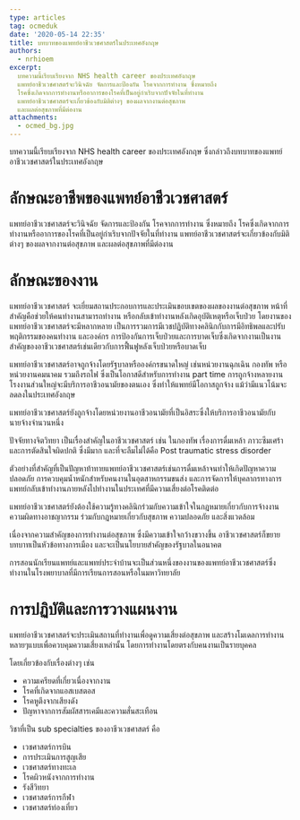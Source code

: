 ```yaml
---
type: articles
tag: ocmeduk
date: '2020-05-14 22:35'
title: บทบาทของแพทย์อาชีวเวชศาสตร์ในประเทศอังกฤษ
authors:
  - nrhioem
excerpt: 
  บทความนี้เรียบเรียงจาก NHS health career ของประเทศอังกฤษ
  แพทย์อาชีวเวชศาสตร์จะวินิจฉัย จัดการและป้องกัน โรคจากการทำงาน ซึ่งหมายถึง
  โรคซึ่งเกิดจากการทำงานหรืออาการของโรคที่เป็นอยู่กำเริบจากปัจจัยในที่ทำงาน
  แพทย์อาชีวเวชศาสตร์จะเกี่ยวข้องกับมิติต่างๆ ของผลจากงานต่อสุขภาพ
  และผลต่อสุขภาพที่มีต่องาน
attachments:
  - ocmed_bg.jpg
---
```




บทความนี้เรียบเรียงจาก NHS health career ของประเทศอังกฤษ ซึ่งกล่าวถึงบทบาทของแพทย์อาชีวเวชศาสตร์ในประเทศอังกฤษ

# ลักษณะอาชีพของแพทย์อาชีวเวชศาสตร์

แพทย์อาชีวเวชศาสตร์จะวินิจฉัย จัดการและป้องกัน โรคจากการทำงาน ซึ่งหมายถึง โรคซึ่งเกิดจากการทำงานหรืออาการของโรคที่เป็นอยู่กำเริบจากปัจจัยในที่ทำงาน แพทย์อาชีวเวชศาสตร์จะเกี่ยวข้องกับมิติต่างๆ ของผลจากงานต่อสุขภาพ และผลต่อสุขภาพที่มีต่องาน

# ลักษณะของงาน

แพทย์อาชีวเวชศาสตร์ จะเยี่ยมสถานประกอบการและประเมินขอบเขตของผลของงานต่อสุขภาพ หน้าที่สำคัญคือช่วยให้คนทำงานสามารถทำงาน หรือกลับเข้าทำงานหลังเกิดอุบัติเหตุหรือเจ็บป่วย โดยงานของแพทย์อาชีวเวชศาสตร์จะมีหลากหลาย เป็นการรวมการมีเวชปฏิบัติทางคลินิกกับการมีอิทธิพลและปรับพฤติกรรมของคนทำงาน และองค์กร
การป้องกันการเจ็บป่วยและการบาดเจ็บซึ่งเกิดจากงานเป็นงานสำคัญของอาชีวเวชศาสตร์เช่นเดียวกับการฟื้นฟูหลังเจ็บป่วยหรือบาดเจ็บ

แพทย์อาชีวเวชศาสตร์อาจถูกจ้างโดยรัฐบาลหรือองค์กรขนาดใหญ่ เช่นหน่วยงานฉุกเฉิน กองทัพ หรือ หน่วยงานคมนาคม รวมถึงรถไฟ ซึ่งเป็นโอกาสดีสำหรับการทำงาน part time การถูกจ้างหลายงาน โรงงานส่วนใหญ่จะมีบริการอาชีวอนามัยของตนเอง ซึ่งทำให้แพทย์มีโอกาสถูกจ้าง แม้ว่ามีแนวโน้มจะลดลงในประเทศอังกฤษ

แพทย์อาชีวเวชศาสตร์ยังถูกจ้างโดยหน่วยงานอาชีวอนามัยที่เป็นอิสระซึ่งให้บริการอาชีวอนามัยกับนายจ้างจำนวนหนึ่ง

ปัจจัยทางจิตวิทยา เป็นเรื่องสำคัญในอาชีวเวชศาสตร์ เช่น ในกองทัพ เรื่องการดื่มเหล้า ภาวะซึมเศร้า และการตัดสินใจผิดปกติ ซึ่งมีมาก และที่จะลืมไม่ได้คือ Post traumatic stress disorder

ตัวอย่างที่สำคัญที่เป็นปัญหาท้าทายแพทย์อาชีวเวชศาสตร์เช่นการดื่มเหล้าจนทำให้เกิดปัญหาความปลอดภัย การควบคุมน้ำหนักสำหรับคนงานในอุตสาหกรรมขนส่ง และการจัดการให้บุคลากรทางการแพทย์กลับเข้าทำงานภายหลังไปทำงานในประเทศที่มีความเสี่ยงต่อโรคติดต่อ

แพทย์อาชีวเวชศาสตร์ยังต้องใช้ความรู้ทางคลินิกร่วมกับความเข้าใจในกฎหมายเกี่ยวกับการจ้างงาน ความผิดทางอาชญากรรม ร่วมกับกฎหมายเกี่ยวกับสุขภาพ ความปลอดภัย และสิ่งแวดล้อม

เนื่องจากความสำคัญของการทำงานต่อสุขภาพ ซึ่งมีความเข้าใจกว้างขวางขึ้น อาชีวเวชศาสตร์ก็ขยายบทบาทเป็นหัวข้อทางการเมือง และจะเป็นนโยบายสำคัญของรัฐบาลในอนาคต

การสอนนักเรียนแพทย์และแพทย์ประจำบ้านจะเป็นส่วนหนึ่งของงานของแพทย์อาชีวเวชศาสตร์ซึ่งทำงานในโรงพยาบาลที่มีการเรียนการสอนหรือในมหาวิทยาลัย

# การปฏิบัติและการวางแผนงาน

แพทย์อาชีวเวชศาสตร์จะประเมินสถานที่ทำงานเพื่อดูความเสี่ยงต่อสุขภาพ และสร้างโมเดลการทำงานหลายๆแบบเพื่อควบคุมความเสี่ยงเหล่านั้น โดยการทำงานโดยตรงกับคนงานเป็นรายบุคคล

โดยเกี่ยวข้องกับเรื่องต่างๆ เช่น

* ความเครียดที่เกี่ยวเนื่องจากงาน
* โรคที่เกิดจากแอสเบสตอส
* โรคหูตึงจากเสียงดัง
* ปัญหาจากการสัมผัสสารเคมีและความสั่นสะเทือน

วิชาที่เป็น sub specialties ของอาชีวเวชศาสตร์ คือ

* เวชศาสตร์การบิน
* การประเมินการสูญเสีย
* เวชศาสตร์ทางทะเล
* โรคผิวหนังจากการทำงาน
* รังสีวิทยา
* เวชศาสตร์การกีฬา
* เวชศาสตร์ท่องเที่ยว